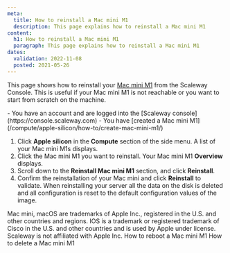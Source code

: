 ```yaml
---
meta:
  title: How to reinstall a Mac mini M1
  description: This page explains how to reinstall a Mac mini M1
content:
  h1: How to reinstall a Mac mini M1
  paragraph: This page explains how to reinstall a Mac mini M1
dates:
  validation: 2022-11-08
  posted: 2021-05-26
---
```


This page shows how to reinstall your [Mac mini M1](/compute/apple-silicon/concepts#mac-mini-m1) from the Scaleway Console. This is useful if your Mac mini M1 is not reachable or you want to start from scratch on the machine.

<Macro id="iam-requirements" />

<Message type="requirement">
  - You have an account and are logged into the [Scaleway console](https://console.scaleway.com)
  - You have [created a Mac mini M1](/compute/apple-silicon/how-to/create-mac-mini-m1/)
</Message>

1. Click **Apple silicon** in the **Compute** section of the side menu. A list of your Mac mini M1s displays.
    <Lightbox src="scaleway-m1-list.webp" alt="" />
2. Click the Mac mini M1 you want to reinstall. Your Mac mini M1 **Overview** displays.
3. Scroll down to the **Reinstall Mac mini M1** section, and click **Reinstall**.
    <Lightbox src="scaleway-m1-reinstall.webp" alt="" />
4. Confirm the reinstallation of your Mac mini and click **Reinstall** to validate.
    <Message type="important">
      When reinstalling your server all the data on the disk is deleted and all configuration is reset to the default configuration values of the image.
    </Message>

<Message type="note">
  Mac mini, macOS are trademarks of Apple Inc., registered in the U.S. and other countries and regions. IOS is a trademark or registered trademark of Cisco in the U.S. and other countries and is used by Apple under license. Scaleway is not affiliated with Apple Inc.
</Message> 


<Navigation title="See Also">
  <PreviousButton to="/compute/apple-silicon/how-to/reboot-mac-mini-m1/">How to reboot a Mac mini M1</PreviousButton>
  <NextButton to="/compute/apple-silicon/how-to/delete-mac-mini-m1/">How to delete a Mac mini M1</NextButton>
</Navigation>